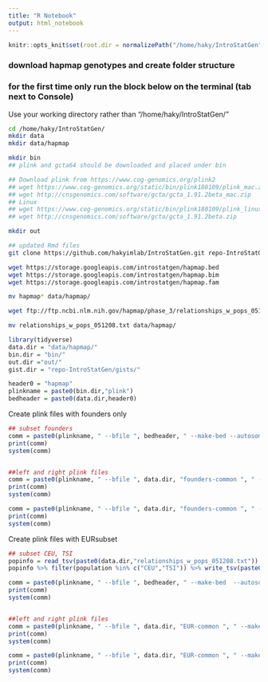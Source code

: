 ```yaml
---
title: "R Notebook"
output: html_notebook
---
```



```r

knitr::opts_knit$set(root.dir = normalizePath("/home/haky/IntroStatGen")) 

```

### download hapmap genotypes and create folder structure
### for the first time only run the block below on the terminal (tab next to Console)
Use your working directory rather than "/home/haky/IntroStatGen/"
```bash

cd /home/haky/IntroStatGen/
mkdir data
mkdir data/hapmap

mkdir bin
## plink and gcta64 should be downloaded and placed under bin

## Download plink from https://www.cog-genomics.org/plink2
## wget https://www.cog-genomics.org/static/bin/plink180109/plink_mac.zip
## wget http://cnsgenomics.com/software/gcta/gcta_1.91.2beta_mac.zip
## Linux
## wget https://www.cog-genomics.org/static/bin/plink180109/plink_linux_x86_64.zip
## wget http://cnsgenomics.com/software/gcta/gcta_1.91.2beta.zip

mkdir out

## updated Rmd files
git clone https://github.com/hakyimlab/IntroStatGen.git repo-IntroStatGen

wget https://storage.googleapis.com/introstatgen/hapmap.bed 
wget https://storage.googleapis.com/introstatgen/hapmap.bim 
wget https://storage.googleapis.com/introstatgen/hapmap.fam 

mv hapmap* data/hapmap/

wget ftp://ftp.ncbi.nlm.nih.gov/hapmap/phase_3/relationships_w_pops_051208.txt 

mv relationships_w_pops_051208.txt data/hapmap/

```


```r

library(tidyverse)
data.dir = "data/hapmap/"
bin.dir = "bin/"
out.dir ="out/"
gist.dir = "repo-IntroStatGen/gists/"

header0 = "hapmap"
plinkname = paste0(bin.dir,"plink")
bedheader = paste0(data.dir,header0)

```

Create plink files with founders only
```r

## subset founders
comm = paste0(plinkname, " --bfile ", bedheader, " --make-bed --autosome --filter-founders ", " --maf 0.05 --out ", data.dir, "founders-common")
print(comm)
system(comm)


##left and right plink files
comm = paste0(plinkname, " --bfile ", data.dir, "founders-common ", " --make-bed  --filter-founders ", " --maf 0.05", " --chr 1-8 " , " --out ", data.dir, "founders-common-left")
print(comm)
system(comm)

comm = paste0(plinkname, " --bfile ", data.dir, "founders-common ", " --make-bed  --filter-founders ",  " --maf 0.05", " --chr 9-22 " , " --out ", data.dir, "founders-common-right")
print(comm)
system(comm)

```

Create plink files with EURsubset
```r

## subset CEU, TSI
popinfo = read_tsv(paste0(data.dir,"relationships_w_pops_051208.txt"))
popinfo %>% filter(population %in% c("CEU","TSI")) %>% write_tsv(paste0(data.dir,"EUR.txt"))

comm = paste0(plinkname, " --bfile ", bedheader, " --make-bed  --autosome --keep ", data.dir,"EUR.txt ", " --maf 0.05 --out ", data.dir, "EUR-common")
print(comm)
system(comm)


##left and right plink files
comm = paste0(plinkname, " --bfile ", data.dir, "EUR-common ", " --make-bed ", " --maf 0.05", " --chr 1-8 " , " --out ", data.dir, "EUR-common-left")
print(comm)
system(comm)

comm = paste0(plinkname, " --bfile ", data.dir, "EUR-common ", " --make-bed ",  " --maf 0.05", " --chr 9-22 " , " --out ", data.dir, "EUR-common-right")
print(comm)
system(comm)

```

